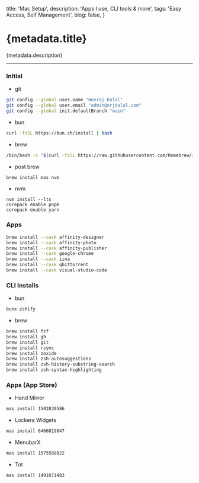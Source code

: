   title: 'Mac Setup',
  description: 'Apps I use, CLI tools & more',
  tags: 'Easy Access, Self Management',
  blog: false,
}

# {metadata.title}

{metadata.description}

---

### Initial

- git

```sh
git config --global user.name "Neeraj Dalal"
git config --global user.email "admin@nrjdalal.com"
git config --global init.defaultBranch "main"
```

- bun

```sh
curl -fsSL https://bun.sh/install | bash
```

- brew

```sh
/bin/bash -c "$(curl -fsSL https://raw.githubusercontent.com/Homebrew/install/HEAD/install.sh)"
```

- post brew

```sh
brew install mas nvm
```

- nvm

```
nvm install --lts
corepack enable pnpm
corepack enable yarn
```

### Apps

```sh
brew install --cask affinity-designer
brew install --cask affinity-photo
brew install --cask affinity-publisher
brew install --cask google-chrome
brew install --cask iina
brew install --cask qbittorrent
brew install --cask visual-studio-code
```

### CLI Installs

- bun

```sh
bunx zshify
```

- brew

```sh
brew install fzf
brew install gh
brew install git
brew install rsync
brew install zoxide
brew install zsh-autosuggestions
brew install zsh-history-substring-search
brew install zsh-syntax-highlighting
```

### Apps (App Store)

- Hand Mirror

```sh
mas install 1502839586
```

- Lockera Widgets

```sh
mas install 6466819847
```

- MenubarX

```sh
mas install 1575588022
```

- Tot

```sh
mas install 1491071483
```

